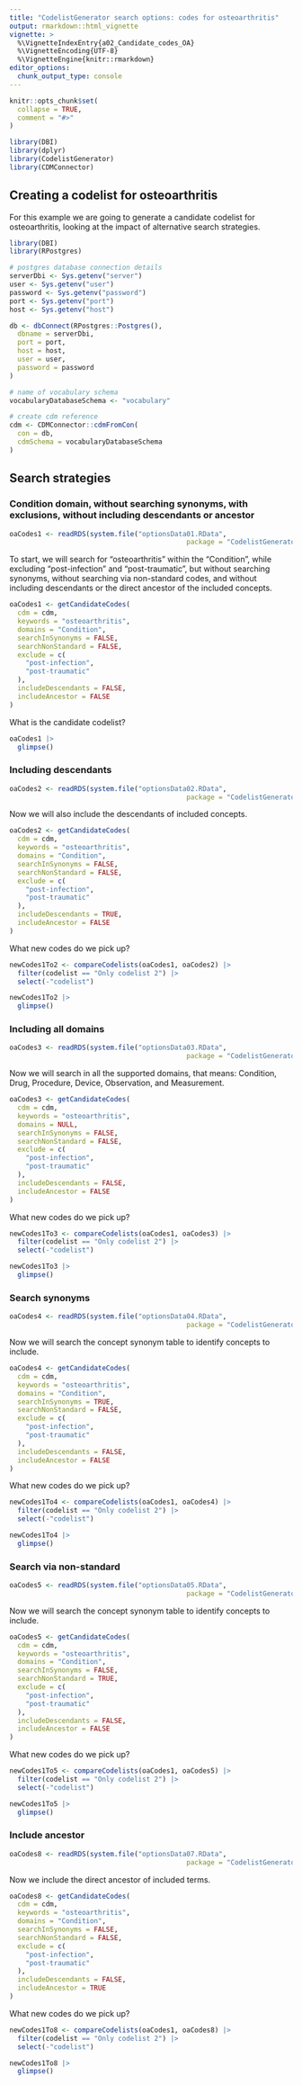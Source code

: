 ```yaml
---
title: "CodelistGenerator search options: codes for osteoarthritis"
output: rmarkdown::html_vignette
vignette: >
  %\VignetteIndexEntry{a02_Candidate_codes_OA}
  %\VignetteEncoding{UTF-8}
  %\VignetteEngine{knitr::rmarkdown}
editor_options: 
  chunk_output_type: console
---
```


```r
knitr::opts_chunk$set(
  collapse = TRUE,
  comment = "#>"
)
```

```r
library(DBI)
library(dplyr)
library(CodelistGenerator)
library(CDMConnector)
```


## Creating a codelist for osteoarthritis
For this example we are going to generate a candidate codelist for osteoarthritis, looking at the impact of alternative search strategies.

```r
library(DBI)
library(RPostgres)
```

```r
# postgres database connection details
serverDbi <- Sys.getenv("server")
user <- Sys.getenv("user")
password <- Sys.getenv("password")
port <- Sys.getenv("port")
host <- Sys.getenv("host")

db <- dbConnect(RPostgres::Postgres(),
  dbname = serverDbi,
  port = port,
  host = host,
  user = user,
  password = password
)

# name of vocabulary schema
vocabularyDatabaseSchema <- "vocabulary"

# create cdm reference
cdm <- CDMConnector::cdmFromCon(
  con = db,
  cdmSchema = vocabularyDatabaseSchema
)
```


## Search strategies
### Condition domain, without searching synonyms, with exclusions, without including descendants or ancestor
```r
oaCodes1 <- readRDS(system.file("optionsData01.RData", 
                                            package = "CodelistGenerator"))
```

To start, we will search for "osteoarthritis" within the "Condition", while excluding "post-infection" and "post-traumatic", but without searching synonyms, without searching via non-standard codes, and without including descendants or the direct ancestor of the included concepts.

```r
oaCodes1 <- getCandidateCodes(
  cdm = cdm,
  keywords = "osteoarthritis",
  domains = "Condition",
  searchInSynonyms = FALSE,
  searchNonStandard = FALSE,
  exclude = c(
    "post-infection",
    "post-traumatic"
  ),
  includeDescendants = FALSE,
  includeAncestor = FALSE
)
```

What is the candidate codelist?
```r
oaCodes1 |> 
  glimpse()
```


### Including descendants
```r
oaCodes2 <- readRDS(system.file("optionsData02.RData", 
                                            package = "CodelistGenerator"))
```

Now we will also include the descendants of included concepts.
```r
oaCodes2 <- getCandidateCodes(
  cdm = cdm,
  keywords = "osteoarthritis",
  domains = "Condition",
  searchInSynonyms = FALSE,
  searchNonStandard = FALSE,
  exclude = c(
    "post-infection",
    "post-traumatic"
  ),
  includeDescendants = TRUE,
  includeAncestor = FALSE
)
```

What new codes do we pick up?
```r
newCodes1To2 <- compareCodelists(oaCodes1, oaCodes2) |>
  filter(codelist == "Only codelist 2") |>
  select(-"codelist")

newCodes1To2 |> 
  glimpse()
```

### Including all domains
```r
oaCodes3 <- readRDS(system.file("optionsData03.RData", 
                                            package = "CodelistGenerator"))
```

Now we will search in all the supported domains, that means: Condition, Drug, Procedure, Device, Observation, and Measurement.
```r
oaCodes3 <- getCandidateCodes(
  cdm = cdm,
  keywords = "osteoarthritis",
  domains = NULL,
  searchInSynonyms = FALSE,
  searchNonStandard = FALSE,
  exclude = c(
    "post-infection",
    "post-traumatic"
  ),
  includeDescendants = FALSE,
  includeAncestor = FALSE
)
```

What new codes do we pick up?
```r
newCodes1To3 <- compareCodelists(oaCodes1, oaCodes3) |>
  filter(codelist == "Only codelist 2") |>
  select(-"codelist")

newCodes1To3 |> 
  glimpse()
```

### Search synonyms
```r
oaCodes4 <- readRDS(system.file("optionsData04.RData", 
                                            package = "CodelistGenerator"))
```

Now we will search the concept synonym table to identify concepts to include.
```r
oaCodes4 <- getCandidateCodes(
  cdm = cdm,
  keywords = "osteoarthritis",
  domains = "Condition",
  searchInSynonyms = TRUE,
  searchNonStandard = FALSE,
  exclude = c(
    "post-infection",
    "post-traumatic"
  ),
  includeDescendants = FALSE,
  includeAncestor = FALSE
)
```

What new codes do we pick up?
```r
newCodes1To4 <- compareCodelists(oaCodes1, oaCodes4) |>
  filter(codelist == "Only codelist 2") |>
  select(-"codelist")

newCodes1To4 |> 
  glimpse()
```

### Search via non-standard
```r
oaCodes5 <- readRDS(system.file("optionsData05.RData", 
                                            package = "CodelistGenerator"))
```

Now we will search the concept synonym table to identify concepts to include.
```r
oaCodes5 <- getCandidateCodes(
  cdm = cdm,
  keywords = "osteoarthritis",
  domains = "Condition",
  searchInSynonyms = FALSE,
  searchNonStandard = TRUE,
  exclude = c(
    "post-infection",
    "post-traumatic"
  ),
  includeDescendants = FALSE,
  includeAncestor = FALSE
)
```

What new codes do we pick up?
```r
newCodes1To5 <- compareCodelists(oaCodes1, oaCodes5) |>
  filter(codelist == "Only codelist 2") |>
  select(-"codelist")

newCodes1To5 |> 
  glimpse()
```

### Include ancestor
```r
oaCodes8 <- readRDS(system.file("optionsData07.RData", 
                                            package = "CodelistGenerator"))
```

Now we include the direct ancestor of included terms.
```r
oaCodes8 <- getCandidateCodes(
  cdm = cdm,
  keywords = "osteoarthritis",
  domains = "Condition",
  searchInSynonyms = FALSE,
  searchNonStandard = FALSE,
  exclude = c(
    "post-infection",
    "post-traumatic"
  ),
  includeDescendants = FALSE,
  includeAncestor = TRUE
)
```

What new codes do we pick up?
```r
newCodes1To8 <- compareCodelists(oaCodes1, oaCodes8) |>
  filter(codelist == "Only codelist 2") |>
  select(-"codelist")

newCodes1To8 |> 
  glimpse()
```
